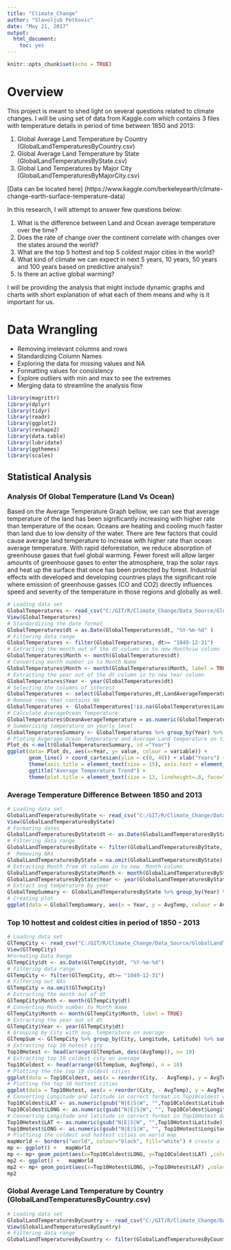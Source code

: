 ```yaml
---
title: "Climate_Change"
author: "Slavoljub Petkovic"
date: "May 21, 2017"
output: 
  html_document: 
    toc: yes
---
```


```r
knitr::opts_chunk$set(echo = TRUE)
```

# Overview

This project is meant to shed light on several questions related to climate changes. I will be using set of data from Kaggle.com which contains 3 files with temperature details in period of time between 1850 and 2013:


1. Global Average Land Temperature by Country (GlobalLandTemperaturesByCountry.csv)
2. Global Average Land Temperature by State (GlobalLandTemperaturesByState.csv)
3. Global Land Temperatures by Major City (GlobalLandTemperaturesByMajorCity.csv)

[Data can be located here] (https://www.kaggle.com/berkeleyearth/climate-change-earth-surface-temperature-data)

In this research, I will attempt to answer few questions below:

1. What is the difference between Land and Ocean average temperature over the time? 
2. Does the rate of change over the continent correlate with changes over the states around the world?
3. What are the top 5 hottest and top 5 coldest major cities in the world?
4. What kind of climate we can expect in next 5 years, 10 years, 50 years and 100 years based on predictive analysis?
5. Is there an active global warming?

I will be providing the analysis that might include dynamic graphs and charts with short explanation of what each of them means and why is it important for us.

# Data Wrangling

* Removing irrelevant columns and rows
* Standardizing Column Names
* Exploring the data for missing values and NA
* Formatting values for consistency
* Explore outliers with min and max to see the extremes 
* Merging data to streamline the analysis flow

```r
library(magrittr)
library(dplyr)
library(tidyr)
library(readr)
library(ggplot2)
library(reshape2)
library(data.table)
library(lubridate)
library(ggthemes)
library(scales)
```

## Statistical Analysis

### Analysis Of Global Temperature (Land Vs Ocean)

Based on the Average Temperature Graph bellow, we can see that average temperature of the land has been significantly increasing with higher rate than temperature of the ocean. Oceans are heating and cooling much faster than land due to low density of the water. There are few factors that could cause average land temperature to increase with higher rate than ocean average temperature. With rapid deforestation, we reduce absorption of greenhouse gases that fuel global warming. Fewer forest will allow larger amounts of greenhouse gases to enter the atmosphere, trap the solar rays and heat up the surface that once has been protected by forest. Industrial effects with developed and developing countries plays the significant role where emission of greenhouse gasses (CO and CO2) directly influences speed and severity of the temperature in those regions and globally as well. 

```r
# Loading data set
GlobalTemperatures <- read_csv("C:/GIT/R/Climate_Change/Data_Source/GlobalTemperatures.csv")
View(GlobalTemperatures)
# Standardizing the date format
GlobalTemperatures$dt = as.Date(GlobalTemperatures$dt, "%Y-%m-%d" ) 
# Filtering data range
GlobalTemperatures <- filter(GlobalTemperatures, dt>= "1849-12-31")
# Extracting the month out of the dt column in to new Monthviw column
GlobalTemperatures$Month <- month(GlobalTemperatures$dt)
# Converting month number in to Month Name
GlobalTemperatures$Month <- month(GlobalTemperatures$Month, label = TRUE)
# Extracting the year out of the dt column in to new Year column
GlobalTemperatures$Year <- year(GlobalTemperatures$dt)
# Selecting the columns of interest
GlobalTemperatures <- select(GlobalTemperatures,dt,LandAverageTemperature, LandAndOceanAverageTemperature, Month, Year)
# Remove rows that contains NA
GlobalTemperatures <- GlobalTemperatures[!is.na(GlobalTemperatures$LandAndOceanAverageTemperature)  | !is.na(GlobalTemperatures$LandAverageTemperature),]
# Calculate AverageOcean Temperature
GlobalTemperatures$OceanAverageTemperature = as.numeric(GlobalTemperatures$LandAndOceanAverageTemperature) * 2 - as.numeric(GlobalTemperatures$LandAverageTemperature)
# Summerizing temperature on yearly level
GlobalTemperaturesSummary <- GlobalTemperatures %>% group_by(Year) %>% summarise(AvgLandTmp = mean(LandAverageTemperature), AvgOcnTmp = mean(OceanAverageTemperature))
# Ploting Avgerage Ocean Temperature and Average Land temperature on timescale
Plot_ds <-melt(GlobalTemperaturesSummary, id ="Year")
ggplot(data= Plot_ds, aes(x=Year, y= value, colour = variable)) +
	   geom_line() + coord_cartesian(ylim = c(0, 40)) + xlab("Years") + ylab("Average Temperature") +
	   theme(axis.title = element_text(size = 15), axis.text = element_text(size = 13)) +
	   ggtitle("Average Temperature Trend") +
	   theme(plot.title = element_text(size = 13, lineheight=.8, face="bold"))
```


 


### Average Temperature Difference Between 1850 and 2013


```R
# Loading data set
GlobalLandTemperaturesByState <- read_csv("C:/GIT/R/Climate_Change/Data_Source/GlobalLandTemperaturesByState.csv")
View(GlobalLandTemperaturesByState)
# Formating dates
GlobalLandTemperaturesByState$dt <- as.Date(GlobalLandTemperaturesByState$dt, "%Y-%m-%d")
# Filtering data range
GlobalLandTemperaturesByState <- filter(GlobalLandTemperaturesByState, dt>= "1849-12-31")
#  Removing NAs
GlobalLandTemperaturesByState = na.omit(GlobalLandTemperaturesByState)
# Extracting Month from dt column in to new  Month column
GlobalLandTemperaturesByState$Month <- month(GlobalLandTemperaturesByState$dt)
GlobalLandTemperaturesByState$Year <- year(GlobalLandTemperaturesByState$dt)
# Extract avg temperature by year
GlobalTempSummary <- GlobalLandTemperaturesByState %>% group_by(Year) %>% summarise(AvgTemp = mean(AverageTemperature))
# Creating plot
ggplot(data = GlobalTempSummary, aes(x = Year, y = AvgTemp, colour = AvgTemp)) + geom_point(shape=16, size =3) + geom_smooth(method = 'loess', color = 'blue', size = 2) + xlab("Years") + ylab("AllAverage Temperature") + theme(axis.title = element_text(size = 15), axis.text = element_text(size = 13)) + ggtitle("All States Average Temperature Trend") + theme(plot.title = element_text(size = 13, lineheight=.8, face="bold")) + aes(Colour = AvgTemp) + scale_color_gradient(low = "blue", high = "red")


```

### Top 10 hottest and coldest cities in period of 1850 - 2013

```r
# Loading data set
GlTempCity <- read_csv("C:/GIT/R/Climate_Change/Data_Source/GlobalLandTemperaturesByMajorCity.csv")
View(GlTempCity)
#Formating Data Range
GlTempCity$dt <- as.Date(GlTempCity$dt, "%Y-%m-%d")
# Filtering data range
GlTempCity <- filter(GlTempCity, dt>= "1849-12-31")
# Filtering out NAs
GlTempCity = na.omit(GlTempCity)
# Extracting the month out of dt
GlTempCity$Month <- month(GlTempCity$dt)
# Converting Month number to Month Name
GlTempCity$Month <- month(GlTempCity$Month, label = TRUE)
# Extracting the year out of dt
GlTempCity$Year <- year(GlTempCity$dt)
# Grouping by City with avg. temperature on average
GlTempSum <- GlTempCity %>% group_by(City, Longitude, Latitude) %>% summarise(AvgTemp = mean(AverageTemperature))
# Extracting top 10 hotest city
Top10Hotest <- head(arrange(GlTempSum, desc(AvgTemp)), n= 10)
# Extracting top 10 coldest city on average
Top10Coldest <- head(arrange(GlTempSum, AvgTemp), n = 10)
# Plotting the the top 10 coldest cities
ggplot(data = Top10Coldest, aes(x = reorder(City, - AvgTemp), y = AvgTemp)) + geom_bar(stat = "identity", position = "dodge", fill="steelblue") + geom_text(aes(label=format(Top10Coldest$AvgTemp, digits = 2)), vjust=1.6, color="white", size=3.5) + theme_minimal() + xlab("Coldest Cities") + ylab("Minimum Avergate Temp in (C)") + theme(axis.title = element_text(size = 15), axis.text = element_text(size = 13)) + ggtitle("Top 10 Coldest cities between 1850 - 2013") + theme(plot.title = element_text(size = 13, lineheight=.8, face="bold")) + theme(axis.text.x = element_text(size  = 10, angle = 45, hjust = 1, vjust = 1))
# Plotting the top 10 hottest cities
ggplot(data = Top10Hotest, aes(x = reorder(City, - AvgTemp), y = AvgTemp)) + geom_bar(stat = "identity", position = "dodge", fill="#FF9999") + geom_text(aes(label=format(Top10Hotest$AvgTemp, digits = 2)), vjust=1.6, color="white", size=3.5) + theme_minimal() + xlab("Coldest Cities") + ylab("Minimum Avergate Temp in (C)") + theme(axis.title = element_text(size = 15), axis.text = element_text(size = 13)) + ggtitle("Top 10 hotest cities between 1850 - 2013") + theme(plot.title = element_text(size = 13, lineheight=.8, face="bold")) + theme(axis.text.x = element_text(size  = 10, angle = 45, hjust = 1, vjust = 1)) + coord_cartesian(ylim = c(0, 40))
# Converting Longitude and latitude in correct format in Top10coldest dataset
Top10Coldest$LAT <- as.numeric(gsub("N|E|S|W", "",Top10Coldest$Latitude))*ifelse(grepl("S",Top10Coldest$Latitude),-1,1)
Top10Coldest$LONG <- as.numeric(gsub("N|E|S|W", "", Top10Coldest$Longitude))*ifelse(grepl("W",Top10Coldest$Longitude),-1,1)
# Converting Longitude and latitude in correct format in Top10Hotest dataset
Top10Hotest$LAT <- as.numeric(gsub("N|E|S|W", "",Top10Hotest$Latitude))*ifelse(grepl("S",Top10Hotest$Latitude),-1,1)
Top10Hotest$LONG <- as.numeric(gsub("N|E|S|W", "", Top10Hotest$Longitude))*ifelse(grepl("W",Top10Hotest$Longitude),-1,1)
# Plottinig the coldest and hottest cities on world map
mapWorld <- borders("world", colour="black", fill="white") # create a layer of borders
mp <- ggplot() +   mapWorld
mp <- mp+ geom_point(aes(x=Top10Coldest$LONG, y=Top10Coldest$LAT) ,color="blue", size=5, alpha = .5) + ggtitle('Coldest Vs Hotest Major Cities between 1850 and 2013') + theme_fivethirtyeight() + xlab("Longitude") + ylab("Latitude") + theme(axis.title = element_text(size = 15), axis.text = element_text(size = 13)) 
mp2 <- ggplot() +   mapWorld
mp2 <- mp+ geom_point(aes(x=Top10Hotest$LONG, y=Top10Hotest$LAT) ,color="red", size=5, alpha =.5) 
mp2
```


### Global Average Land Temperature by Country (GlobalLandTemperaturesByCountry.csv)

```r
# Loading data set
GlobalLandTemperaturesByCountry <- read_csv("C:/GIT/R/Climate_Change/Data_Source/GlobalLandTemperaturesByCountry.csv")
View(GlobalLandTemperaturesByCountry)
# Filtering data range
GlobalLandTemperaturesByCountry <- filter(GlobalLandTemperaturesByCountry, dt>= "1849-12-31")
```






